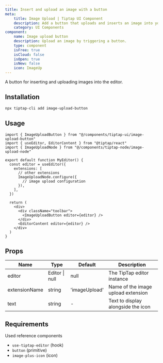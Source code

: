 ```yaml
---
title: Insert and upload an image with a button
meta:
    title: Image Upload | Tiptap UI Component
    description: Add a button that uploads and inserts an image into your Tiptap editor. More in the documentation!
    category: UI Components
component:
    name: Image upload button
    description: Upload an image by triggering a button.
    type: component
    isFree: true
    isCloud: false
    isOpen: true
    isNew: false
    icon: ImageUp
---
```


A button for inserting and uploading images into the editor.

<CodeDemo src="https://template.tiptap.dev/preview/tiptap-ui/image-upload-button" />

## Installation

```bash
npx tiptap-cli add image-upload-button
```

## Usage

```tsx
import { ImageUploadButton } from "@/components/tiptap-ui/image-upload-button"
import { useEditor, EditorContent } from "@tiptap/react"
import { ImageUploadNode } from "@/components/tiptap-node/image-upload-node"

export default function MyEditor() {
  const editor = useEditor({
    extensions: [
      // other extensions
      ImageUploadNode.configure({
        // image upload configuration
      }),
    ],
  })

  return (
    <div>
      <div className="toolbar">
        <ImageUploadButton editor={editor} />
      </div>
      <EditorContent editor={editor} />
    </div>
  )
}
```

## Props

| Name          | Type           | Default       | Description                        |
| ------------- | -------------- | ------------- | ---------------------------------- |
| editor        | Editor \| null | null          | The TipTap editor instance         |
| extensionName | string         | 'imageUpload' | Name of the image upload extension |
| text          | string         | -             | Text to display alongside the icon |

## Requirements

Used reference components

- `use-tiptap-editor` (hook)
- `button` (primitive)
- `image-plus-icon` (icon)
